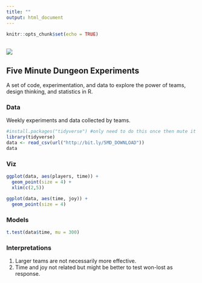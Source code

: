 ```yaml
---
title: ""
output: html_document
---
```


```r
knitr::opts_chunk$set(echo = TRUE)
```
<br>
![](./5MD.jpg) 





## Five Minute Dungeon Experiments  
A set of code, experimentation, and data to explore the power of teams, design thinking, and statistics in R.  

### Data  
Weekly experiments and data collected by teams.  

```r
#install.packages("tidyverse") #only need to do this once then mute it with #
library(tidyverse)
data <- read_csv(url("http://bit.ly/5MD_DOWNLOAD"))
data

```

### Viz  
```r
ggplot(data, aes(players, time)) +
  geom_point(size = 4) +
  xlim(c(2,5))

ggplot(data, aes(time, joy)) +
  geom_point(size = 4)

```

### Models
```r
t.test(data$time, mu = 300)

```

### Interpretations  
1. Larger teams are not necessarily more effective.  
2. Time and joy not related but might be better to test won-lost as response.  
